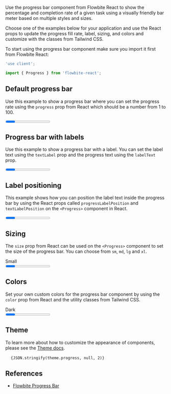 
Use the progress bar component from Flowbite React to show the percentage and completion rate of a given task using a visually friendly bar meter based on multiple styles and sizes.

Choose one of the examples below for your application and use the React props to update the progress fill rate, label, sizing, and colors and customize with the classes from Tailwind CSS.

To start using the progress bar component make sure you import it first from Flowbite React:

```jsx
'use client';

import { Progress } from 'flowbite-react';
```

## Default progress bar

Use this example to show a progress bar where you can set the progress rate using the `progress` prop from React which should be a number from 1 to 100.

<CodePreview title="Default progress">
  <Progress progress={45} />
</CodePreview>

## Progress bar with labels

Use this example to show a progress bar with a label. You can set the label text using the `textLabel` prop and the progress text using the `labelText` prop.

<CodePreview title="With labels">
  <Progress progress={50} labelProgress textLabel="Flowbite" labelText size="lg" />
</CodePreview>

## Label positioning

This example shows how you can position the label text inside the progress bar by using the React props called `progressLabelPosition` and `textLabelPosition` on the `<Progress>` component in React.

<CodePreview title="Label positions">
  <Progress
    progress={45}
    labelProgress
    progressLabelPosition="inside"
    textLabel="Flowbite"
    labelText
    textLabelPosition="outside"
    size="lg"
  />
</CodePreview>

## Sizing

The `size` prop from React can be used on the `<Progress>` component to set the size of the progress bar. You can choose from `sm`, `md`, `lg` and `xl`.

<CodePreview importFlowbiteReact="Progress" title="Sizing">
  <div className="flex flex-col gap-2">
    <div className="text-base font-medium dark:text-white">Small</div>
    <Progress progress={45} size="sm" color="dark" />
    <div className="text-base font-medium dark:text-white">Default</div>
    <Progress progress={45} size="md" color="dark" />
    <div className="text-lg font-medium dark:text-white">Large</div>
    <Progress progress={45} size="lg" color="dark" />
    <div className="text-lg font-medium dark:text-white">Extra Large</div>
    <Progress progress={45} size="xl" color="dark" />
  </div>
</CodePreview>

## Colors

Set your own custom colors for the progress bar component by using the `color` prop from React and the utility classes from Tailwind CSS.

<CodePreview importFlowbiteReact="Progress" title="Colors">
  <div className="flex flex-col gap-2">
    <div className="text-base font-medium">Dark</div>
    <Progress progress={45} color="dark" />
    <div className="text-base font-medium text-cyan-700">Blue</div>
    <Progress progress={45} color="blue" />
    <div className="text-base font-medium text-red-700">Red</div>
    <Progress progress={45} color="red" />
    <div className="text-base font-medium text-green-700">Green</div>
    <Progress progress={45} color="green" />
    <div className="text-base font-medium text-yellow-700">Yellow</div>
    <Progress progress={45} color="yellow" />
    <div className="text-base font-medium text-indigo-700">Indigo</div>
    <Progress progress={45} color="indigo" />
    <div className="text-base font-medium text-purple-700">Purple</div>
    <Progress progress={45} color="purple" />
  </div>
</CodePreview>

## Theme

To learn more about how to customize the appearance of components, please see the [Theme docs](/docs/customize/theme).

<pre className="language-tsx">
  <code>{JSON.stringify(theme.progress, null, 2)}</code>
</pre>

## References

- [Flowbite Progress Bar](https://flowbite.com/docs/components/progress/)
